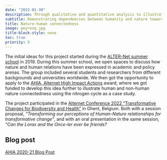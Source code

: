 ```yaml
---
date: "2022-01-30"
description: Through qualitative and quantitative analysis to illustrate human and non-human-nature connections.
subtitle: Demonstrating dependencies between humanity and nature towards a sustainable future - A nitrogen case-study
title: Nature-human connectedness
image: peyresq.jpg
title-block-style: none
toc: true
priority: 5
---
```


The initial ideas for this project started during the [ALTER-Net summer school](https://alterneteurope.eu/summerschool/) in 2019. During this summer school, we open spaces to discuss how nature and human relations have been expressed in academic and policy arenas. The group included several students and researchers from different backgrounds and universities worldwide. We then got the opportunity to apply to the [AHIA, Alternet High Impact Actions]( https://alterneteurope.eu/ahia/) award, where we got funded to develop this idea further to illustrate human and non-human nature connectedness using the nitrogen cycle as a case study.

The project participated in the [Alternet Conference 2022 "Transformative Changes for Biodiversity and Health"]( https://alterneteurope.eu/conference2022/) in Ghent, Belgium.
Both with a session proposal, *“Transforming our perceptions of Human-Nature relationships for transformative change”*, and with an oral presentation in the same session, *“Can the Lorax and the Once-ler ever be friends?*



## Blog post

[AHIA 2020-21 Blog Post](https://alterneteurope.eu/news/#blogpost)
